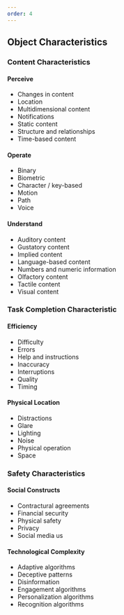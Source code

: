 ```yaml
---
order: 4
---
```


## Object Characteristics

### Content Characteristics

#### Perceive

* 	Changes in content  
* 	Location  
* 	Multidimensional content  
* 	Notifications  
* 	Static content  
* 	Structure and relationships  
* 	Time-based content

#### Operate

* 	Binary  
* 	Biometric  
* 	Character / key-based  
* 	Motion  
* 	Path  
* 	Voice

#### Understand

* 	Auditory content
* 	Gustatory content
* 	Implied content
* 	Language-based content
* 	Numbers and numeric information
* 	Olfactory content
* 	Tactile content
* 	Visual content

### Task Completion Characteristic

#### Efficiency

* Difficulty  
* Errors  
* Help and instructions  
* Inaccuracy  
* Interruptions  
* Quality  
* Timing

#### Physical Location

* Distractions  
* Glare  
* Lighting  
* Noise  
* Physical operation  
* Space

### Safety Characteristics

#### Social Constructs

* Contractural agreements  
* Financial security  
* Physical safety  
* Privacy  
* Social media us

#### Technological Complexity

* 	Adaptive algorithms  
* 	Deceptive patterns  
* 	Disinformation  
* 	Engagement algorithms  
* 	Personalization algorithms  
* 	Recognition algorithms